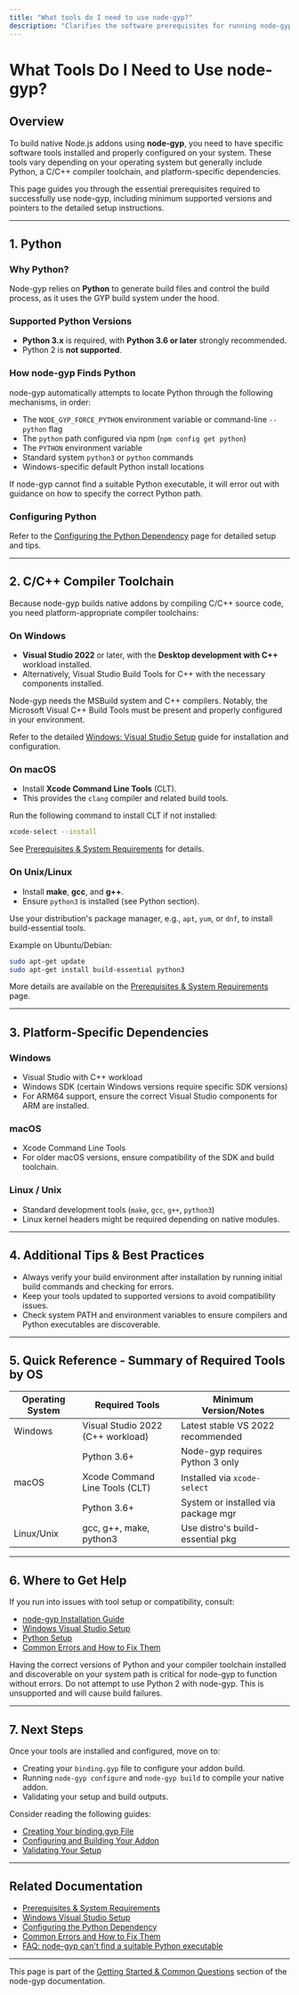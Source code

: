 ```yaml
---
title: "What tools do I need to use node-gyp?"
description: "Clarifies the software prerequisites for running node-gyp across supported operating systems, including Python, C/C++ compilers, and any platform-specific dependencies. Details the minimum supported versions and links to setup instructions."
---
```


# What Tools Do I Need to Use node-gyp?

## Overview

To build native Node.js addons using **node-gyp**, you need to have specific software tools installed and properly configured on your system. These tools vary depending on your operating system but generally include Python, a C/C++ compiler toolchain, and platform-specific dependencies.

This page guides you through the essential prerequisites required to successfully use node-gyp, including minimum supported versions and pointers to the detailed setup instructions.

---

## 1. Python

### Why Python?

Node-gyp relies on **Python** to generate build files and control the build process, as it uses the GYP build system under the hood. 

### Supported Python Versions

- **Python 3.x** is required, with **Python 3.6 or later** strongly recommended.
- Python 2 is **not supported**.

### How node-gyp Finds Python

node-gyp automatically attempts to locate Python through the following mechanisms, in order:

- The `NODE_GYP_FORCE_PYTHON` environment variable or command-line `--python` flag
- The `python` path configured via npm (`npm config get python`)
- The `PYTHON` environment variable
- Standard system `python3` or `python` commands
- Windows-specific default Python install locations

If node-gyp cannot find a suitable Python executable, it will error out with guidance on how to specify the correct Python path.

### Configuring Python

Refer to the [Configuring the Python Dependency](https://github.com/nodejs/node-gyp/blob/main/docs/getting-started/setup-prerequisites-installation/python-setup.md) page for detailed setup and tips.


---

## 2. C/C++ Compiler Toolchain

Because node-gyp builds native addons by compiling C/C++ source code, you need platform-appropriate compiler toolchains:

### On Windows

- **Visual Studio 2022** or later, with the **Desktop development with C++** workload installed.
- Alternatively, Visual Studio Build Tools for C++ with the necessary components installed.

Node-gyp needs the MSBuild system and C++ compilers. Notably, the Microsoft Visual C++ Build Tools must be present and properly configured in your environment.

Refer to the detailed [Windows: Visual Studio Setup](https://github.com/nodejs/node-gyp/blob/main/docs/getting-started/setup-prerequisites-installation/windows-visual-studio-setup.md) guide for installation and configuration.

### On macOS

- Install **Xcode Command Line Tools** (CLT).
- This provides the `clang` compiler and related build tools.

Run the following command to install CLT if not installed:

```bash
xcode-select --install
```

See [Prerequisites & System Requirements](https://github.com/nodejs/node-gyp/blob/main/docs/getting-started/setup-prerequisites-installation/prerequisites-system-requirements.md#macos) for details.

### On Unix/Linux

- Install **make**, **gcc**, and **g++**.
- Ensure `python3` is installed (see Python section).

Use your distribution's package manager, e.g., `apt`, `yum`, or `dnf`, to install build-essential tools.

Example on Ubuntu/Debian:

```bash
sudo apt-get update
sudo apt-get install build-essential python3
```

More details are available on the [Prerequisites & System Requirements](https://github.com/nodejs/node-gyp/blob/main/docs/getting-started/setup-prerequisites-installation/prerequisites-system-requirements.md#linux) page.

---

## 3. Platform-Specific Dependencies

### Windows

- Visual Studio with C++ workload
- Windows SDK (certain Windows versions require specific SDK versions)
- For ARM64 support, ensure the correct Visual Studio components for ARM are installed.

### macOS

- Xcode Command Line Tools
- For older macOS versions, ensure compatibility of the SDK and build toolchain.

### Linux / Unix

- Standard development tools (`make`, `gcc`, `g++`, `python3`)
- Linux kernel headers might be required depending on native modules.

---

## 4. Additional Tips & Best Practices

- Always verify your build environment after installation by running initial build commands and checking for errors.
- Keep your tools updated to supported versions to avoid compatibility issues.
- Check system PATH and environment variables to ensure compilers and Python executables are discoverable.

---

## 5. Quick Reference - Summary of Required Tools by OS

| Operating System | Required Tools                        | Minimum Version/Notes               |
|------------------|------------------------------------|-----------------------------------|
| Windows          | Visual Studio 2022 (C++ workload)  | Latest stable VS 2022 recommended  |
|                  | Python 3.6+                        | Node-gyp requires Python 3 only    |
| macOS            | Xcode Command Line Tools (CLT)     | Installed via `xcode-select`       |
|                  | Python 3.6+                        | System or installed via package mgr |
| Linux/Unix       | gcc, g++, make, python3             | Use distro's build-essential pkg   |

---

## 6. Where to Get Help

If you run into issues with tool setup or compatibility, consult:

- [node-gyp Installation Guide](https://github.com/nodejs/node-gyp#installation)
- [Windows Visual Studio Setup](https://github.com/nodejs/node-gyp/blob/main/docs/getting-started/setup-prerequisites-installation/windows-visual-studio-setup.md)
- [Python Setup](https://github.com/nodejs/node-gyp/blob/main/docs/getting-started/setup-prerequisites-installation/python-setup.md)
- [Common Errors and How to Fix Them](https://github.com/nodejs/node-gyp/blob/main/docs/getting-started/troubleshooting-common-issues/common-errors-and-solutions.md)

<Tip>
Having the correct versions of Python and your compiler toolchain installed and discoverable on your system path is critical for node-gyp to function without errors.
</Tip>

<Warning>
Do not attempt to use Python 2 with node-gyp. This is unsupported and will cause build failures.
</Warning>

---

## 7. Next Steps

Once your tools are installed and configured, move on to:

- Creating your `binding.gyp` file to configure your addon build.
- Running `node-gyp configure` and `node-gyp build` to compile your native addon.
- Validating your setup and build outputs.

Consider reading the following guides:

- [Creating Your binding.gyp File](https://github.com/nodejs/node-gyp/blob/main/docs/getting-started/first-build-validation/creating-binding-gyp.md)
- [Configuring and Building Your Addon](https://github.com/nodejs/node-gyp/blob/main/docs/getting-started/first-build-validation/running-configure-build-commands.md)
- [Validating Your Setup](https://github.com/nodejs/node-gyp/blob/main/docs/getting-started/first-build-validation/validating-installation.md)

---

## Related Documentation

- [Prerequisites & System Requirements](https://github.com/nodejs/node-gyp/blob/main/docs/getting-started/setup-prerequisites-installation/prerequisites-system-requirements.md)
- [Windows Visual Studio Setup](https://github.com/nodejs/node-gyp/blob/main/docs/getting-started/setup-prerequisites-installation/windows-visual-studio-setup.md)
- [Configuring the Python Dependency](https://github.com/nodejs/node-gyp/blob/main/docs/getting-started/setup-prerequisites-installation/python-setup.md)
- [Common Errors and How to Fix Them](https://github.com/nodejs/node-gyp/blob/main/docs/getting-started/troubleshooting-common-issues/common-errors-and-solutions.md)
- [FAQ: node-gyp can't find a suitable Python executable](https://github.com/nodejs/node-gyp/blob/main/docs/faq/troubleshooting/python-not-found.md)

---

This page is part of the [Getting Started & Common Questions](https://github.com/nodejs/node-gyp/tree/main/docs/faq/common-questions) section of the node-gyp documentation.